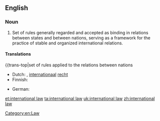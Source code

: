 ==English==
{{wikipedia}}

===Noun===
{{en-noun|-}}

# Set of rules generally regarded and accepted as binding in relations between states and between nations, serving as a framework for the practice of stable and organized international relations.

====Translations====
{{trans-top|set of rules applied to the relations between nations
* Dutch: {{t|nl|volkenrecht|n}}, [[internationaal]] [[recht]] {{g|n}}
* Finnish: {{t|fi|kansainvälinen oikeus}}
{{trans-mid}}
* German: {{t+|de|Völkerrecht|n}}
{{trans-bottom}}

[[Category:en:Law]]

[[et:international law]]
[[ta:international law]]
[[uk:international law]]
[[zh:international law]]
